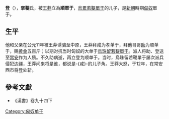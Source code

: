 {{noteTA
|1=zh:單于; zh-hans:单于; zh-hant:單于;
}}
'''登'''（{{bd|？||12年||}}），'''挛鞮'''氏，被[[王莽|王莽]]立為'''順單于'''，[[烏累若鞮單于|烏累若鞮單于]]的儿子，是[[新朝|新朝]]時期[[匈奴|匈奴]]單于。
== 生平 ==
他和父亲在公元11年被王莽诱骗至中原，王莽拜咸为孝单于，拜他哥哥[[順單于_(助)|助]]为顺单于，赐[[黄金|黄金]]五百斤；以期对抗当时匈奴的大单于[[烏珠留若鞮單于|烏珠留若鞮單于]]。派人将助、登送至[[长安|常安]]作为人质。不久助病逝，再立登为顺单于。当时，烏珠留若鞮單于屡次派兵侵犯边疆，王莽问来将是谁，都说是-{咸}-的儿子角。王莽大怒，于12年，在常安西市将登处斩。

{{匈奴單于}}

==參考文獻==
*《漢書》卷九十四下

[[Category:匈奴单于|Category:匈奴单于]]
